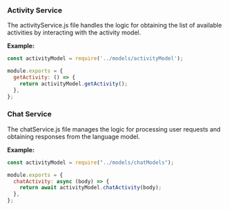 ### Activity Service

The activityService.js file handles the logic for obtaining the list of available activities by interacting with the activity model.

**Example:**

```javascript
const activityModel = require('../models/activityModel');

module.exports = {
  getActivity: () => {
    return activityModel.getActivity();
  },
};
```

### Chat Service

The chatService.js file manages the logic for processing user requests and obtaining responses from the language model.

**Example:**

```javascript
const activityModel = require("../models/chatModels");

module.exports = {
  chatActivity: async (body) => {
    return await activityModel.chatActivity(body);
  },
};
```